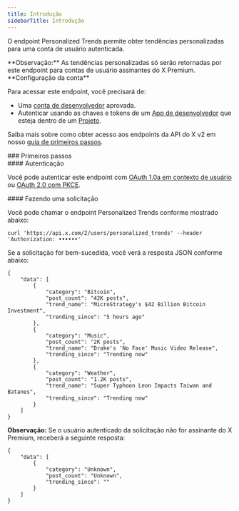 ```yaml
---
title: Introdução
sidebarTitle: Introdução
---
```



O endpoint Personalized Trends permite obter tendências personalizadas para uma conta de usuário autenticada.

<Note>
  **Observação:** As tendências personalizadas só serão retornadas por este endpoint para contas de usuário assinantes do X Premium.
</Note>

<Note>
  **Configuração da conta**

  Para acessar este endpoint, você precisará de:

  - Uma [conta de desenvolvedor](https://developer.x.com/en/portal/petition/essential/basic-info) aprovada.
  - Autenticar usando as chaves e tokens de um [App de desenvolvedor](/pt-BR/resources/fundamentals/developer-apps) que esteja dentro de um [Projeto](/pt-BR/resources/fundamentals/projects).

  Saiba mais sobre como obter acesso aos endpoints da API do X v2 em nosso [guia de primeiros passos](/pt-BR/x-api/getting-started/getting-access).
</Note>

<div id="getting-started">
  ### Primeiros passos
</div>

<div id="authentication">
  #### Autenticação
</div>

Você pode autenticar este endpoint com [OAuth 1.0a em contexto de usuário](/pt-BR/resources/fundamentals/authentication) ou [OAuth 2.0 com PKCE](pt-BR/resources/fundamentals/authentication#oauth-2-0-authorization-code-flow-with-pkce-2).
 

<div id="making-a-request">
  #### Fazendo uma solicitação
</div>

Você pode chamar o endpoint Personalized Trends conforme mostrado abaixo:

`curl 'https://api.x.com/2/users/personalized_trends' --header 'Authorization: ••••••'`

Se a solicitação for bem-sucedida, você verá a resposta JSON conforme abaixo:

```
{
    "data": [
        {
            "category": "Bitcoin",
            "post_count": "42K posts",
            "trend_name": "MicroStrategy's $42 Billion Bitcoin Investment",
            "trending_since": "5 hours ago"
        },
        {
            "category": "Music",
            "post_count": "2K posts",
            "trend_name": "Drake's 'No Face' Music Video Release",
            "trending_since": "Trending now"
        },
        {
            "category": "Weather",
            "post_count": "1.2K posts",
            "trend_name": "Super Typhoon Leon Impacts Taiwan and Batanes",
            "trending_since": "Trending now"
        }
    ]
}
```

**Observação:** Se o usuário autenticado da solicitação não for assinante do X Premium, receberá a seguinte resposta:

```
{
    "data": [
        {
            "category": "Unknown",
            "post_count": "Unknown",
            "trending_since": ""
        }
    ]
}
```